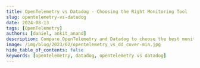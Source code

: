 ```yaml
---
title: OpenTelemetry vs Datadog - Choosing the Right Monitoring Tool
slug: opentelemetry-vs-datadog
date: 2024-08-13
tags: [OpenTelemetry]
authors: [daniel, ankit_anand]
description: Compare OpenTelemetry and Datadog to choose the best monitoring solution for your needs. Learn about features, implementation, and alternatives.
image: /img/blog/2023/02/opentelemetry_vs_dd_cover-min.jpg
hide_table_of_contents: false
keywords: [opentelemetry, datadog, opentelemetry vs datadog]
---
```


<head>
  <script
    type="application/ld+json"
    dangerouslySetInnerHTML={{
      __html: JSON.stringify({
        '@context': '[https://schema.org](https://schema.org/)',
        '@type': 'TechArticle',
        headline: 'OpenTelemetry vs Datadog - Choosing the Right Monitoring Tool',
        alternativeHeadline:
          'Compare OpenTelemetry and Datadog to select the best monitoring solution for your needs',
        author: [
          {
            '@type': 'Person',
            name: 'Daniel',
          },
          {
            '@type': 'Person',
            name: 'Ankit Anand',
          },
        ],
        publisher: {
          '@type': 'Organization',
          name: 'SigNoz',
          logo: {
            '@type': 'ImageObject',
            url: 'https://signoz.io/img/SigNozLogo-orange.svg',
          },
        },
        datePublished: '2024-08-13T00:00:00Z',
        dateModified: '2024-08-13T00:00:00Z',
        mainEntityOfPage: {
          '@type': 'WebPage',
          '@id': 'https://signoz.io/blog/opentelemetry-vs-datadog/',
        },
        description:
          'Compare OpenTelemetry and Datadog to choose the best monitoring solution for your needs. Learn about features, implementation, and alternatives.',
        keywords:
          'opentelemetry, datadog, opentelemetry vs datadog, monitoring tools, observability, application performance monitoring',
        articleSection: 'Technology',
        inLanguage: 'en',
        isPartOf: {
          '@type': 'Blog',
          name: 'SigNoz Blog',
          url: 'https://signoz.io/blog/',
        },
        about: [
          {
            '@type': 'Thing',
            name: 'OpenTelemetry',
            description: 'An open-source observability framework for cloud-native software',
          },
          {
            '@type': 'Thing',
            name: 'Datadog',
            description:
              'A monitoring and analytics platform for IT infrastructure and cloud services',
          },
          {
            '@type': 'Thing',
            name: 'Application Monitoring',
            description:
              'The practice of monitoring software applications to ensure they perform as expected',
          },
        ],
        mentions: [
          {
            '@type': 'SoftwareApplication',
            name: 'OpenTelemetry',
            applicationCategory: 'Observability Framework',
          },
          {
            '@type': 'SoftwareApplication',
            name: 'Datadog',
            applicationCategory: 'Monitoring Platform',
          },
          {
            '@type': 'SoftwareApplication',
            name: 'SigNoz',
            applicationCategory: 'Observability Platform',
          },
        ],
        mainEntity: {
          '@type': 'FAQPage',
          mainEntity: [
            {
              '@type': 'Question',
              name: 'What is the main difference between OpenTelemetry and Datadog?',
              acceptedAnswer: {
                '@type': 'Answer',
                text: 'OpenTelemetry is an open-source observability framework for generating and collecting telemetry data, while Datadog is a cloud-based monitoring and analytics platform. OpenTelemetry provides standardized data collection but requires a separate backend for storage and visualization, whereas Datadog offers an all-in-one solution for monitoring, logging, and performance analysis.',
              },
            },
            {
              '@type': 'Question',
              name: 'Can OpenTelemetry and Datadog be used together?',
              acceptedAnswer: {
                '@type': 'Answer',
                text: "Yes, Datadog supports ingesting OpenTelemetry data. This allows you to use OpenTelemetry for instrumentation while leveraging Datadog's analytics and visualization capabilities. However, this approach may not fully utilize all of Datadog's features designed for its proprietary agent.",
              },
            },
            {
              '@type': 'Question',
              name: 'What are the advantages of using OpenTelemetry?',
              acceptedAnswer: {
                '@type': 'Answer',
                text: 'The main advantages of using OpenTelemetry include: 1. Vendor-neutral approach, avoiding lock-in to specific monitoring solutions. 2. Standardized data collection across multiple languages and platforms. 3. Extensive community support and regular updates. 4. Flexibility to switch between different monitoring backends. 5. Future-proof instrumentation.',
              },
            },
            {
              '@type': 'Question',
              name: "How does OpenTelemetry's pricing compare to Datadog's?",
              acceptedAnswer: {
                '@type': 'Answer',
                text: "OpenTelemetry is free and open-source, which can be attractive for organizations looking to minimize direct costs. However, it's important to consider the total cost of ownership, including implementation, maintenance, and backend infrastructure costs. Datadog uses a subscription-based pricing model with various tiers based on features and data volume, which may result in higher direct costs but includes many features and integrations out of the box.",
              },
            },
            {
              '@type': 'Question',
              name: 'What is SigNoz and how does it relate to OpenTelemetry and Datadog?',
              acceptedAnswer: {
                '@type': 'Answer',
                text: 'SigNoz is an open-source, OpenTelemetry-native monitoring platform that combines the benefits of OpenTelemetry with the convenience of a fully-featured monitoring solution. It offers full compatibility with OpenTelemetry standards, provides a cost-effective alternative to proprietary solutions like Datadog, and allows for customization and privacy-focused implementation with the option to self-host.',
              },
            },
          ],
        },
        tutorial: {
          '@type': 'HowTo',
          name: 'How to Implement OpenTelemetry',
          step: [
            {
              '@type': 'HowToStep',
              name: 'Set up OpenTelemetry Collector',
              text: 'Install the OpenTelemetry Collector on your infrastructure and configure it to receive data from your applications and services.',
            },
            {
              '@type': 'HowToStep',
              name: 'Instrument applications',
              text: 'Use OpenTelemetry SDKs to add telemetry to your code and implement automatic instrumentation where available for supported frameworks.',
            },
            {
              '@type': 'HowToStep',
              name: 'Choose a backend',
              text: 'Select a compatible monitoring platform like SigNoz to store and analyze your telemetry data.',
            },
            {
              '@type': 'HowToStep',
              name: 'Configure data export',
              text: 'Set up exporters in the OpenTelemetry Collector to send telemetry data to your chosen backend. Ensure proper data sampling and filtering to manage data volume.',
            },
          ],
        },
      }),
    }}
  />
</head>

OpenTelemetry and DataDog are both used for monitoring applications. While OpenTelemetry is an open source observability framework, DataDog is a cloud-monitoring SaaS service. OpenTelemetry is a collection of tools, APIs, and SDKs that help generate and collect telemetry data (logs, metrics, and traces).

OpenTelemetry does not provide a storage and visualization layer, while DataDog does. If you’re using OpenTelemetry, you need an observability backend like SigNoz or DataDog to visualize and store the collected telemetry data.

So why do you need to use OpenTelemetry at all? DataDog provides agents to instrument applications and can be used as an end-to-end solution. But more and more <a href = "https://tech.ebayinc.com/engineering/why-and-how-ebay-pivoted-to-opentelemetry/" rel="noopener noreferrer nofollow" target="_blank" >companies</a> are moving to OpenTelemetry for their observability setup. There are many reasons why companies are moving to OpenTelemetry.

## What are OpenTelemetry and Datadog?

**OpenTelemetry** is an open-source observability framework that standardizes the generation, collection, and export of telemetry data. It provides a vendor-neutral approach to instrumentation, allowing you to collect metrics, traces, and logs from your applications and infrastructure.

**Key features of OpenTelemetry include:**

- Standardized data collection across multiple languages and platforms
- Vendor-neutral approach, avoiding lock-in to specific monitoring solutions
- Extensive community support and regular updates

**Datadog**, on the other hand, is a cloud-based monitoring and analytics platform that offers a comprehensive suite of tools for application and infrastructure observability. It provides an all-in-one solution for monitoring, logging, and performance analysis.

**Datadog's main offerings include:**

- Infrastructure monitoring
- Application Performance Monitoring (APM)
- Log management and analysis
- User experience and synthetic monitoring

## Why use OpenTelemetry?

OpenTelemetry is quietly becoming the world standard for instrumenting cloud-native applications. Here are some reasons why people prefer OpenTelemetry over native vendor agents:

- **Part of the CNCF landscape**<br></br>
  OpenTelemetry is part of the <a href = "https://www.cncf.io/" rel="noopener noreferrer nofollow" target="_blank" >Cloud Native Computing Foundation</a>, so it would work well with other tools in the CNCF landscape. It is the second most active project after Kubernetes.
- **No vendor lock-in**<br></br>
  If you use OpenTelemetry, you can avoid vendor lock-ins with SaaS services. The data collected by OpenTelemetry can be sent to multiple backends. Most observability vendors support the OTLP data format.
- **Future-proof instrumentation**<br></br>
  OpenTelemetry has a wide community working on it to support the instrumentation of a wide range of libraries, frameworks, and languages. If you use an instrumentation SDK from a vendor, you are susceptible to the vendor’s support of emerging technologies.
- **Company knowledge base and easy onboarding**<br></br>
  Using OpenTelemetry, you can have a standard observability setup in place at your company. Over time, the knowledge base will improve, and it will be easier to onboard new members of the observability team. In case the team decides to switch the vendor, it is easy to make configuration changes for the backend.

<div className="mt-8 flex items-center gap-4">
  <a href="/teams/">
    <Button className="flex items-center gap-2">Get Started with OpenTelemetry &rarr;</Button>
  </a>
</div>

In an observability stack, the instrumentation layer is most tightly coupled with your application as it involves code changes. Using OpenTelemetry, you can have peace of mind about having standardized observability set up in place.

## Key Differences between OpenTelemetry and DataDog

Let us explore the key differences between OpenTelemetry and Datadog.

### Data Collection

OpenTelemetry uses an open standard for instrumentation, allowing you to collect telemetry data using a consistent format across various services and languages. This approach offers several advantages:

- Flexibility to switch between different monitoring backends
- Consistent data format, regardless of the source
- Support for multiple programming languages and frameworks

Datadog, in contrast, uses proprietary agents and libraries for data collection. While this approach may limit flexibility, it offers benefits such as:

- Seamless integration with Datadog's analytics platform
- Out-of-the-box support for many popular services and technologies
- Simplified setup and configuration process

### Customization and flexibility

OpenTelemetry is an open-source framework, meaning developers can access and customize the source code to meet their specific needs. This makes it easier for developers to integrate OpenTelemetry into their existing systems and workflows.

In contrast, Datadog is a closed-source platform with limited customization options. While it offers a wide range of integrations with other tools and services, it can be more challenging for developers to modify and adapt Datadog to their specific needs. This can be a limiting factor for teams that require a high degree of flexibility and customization in their observability practices.

### Data Storage

OpenTelemetry does not provide any data storage capabilities on its own. Instead, you need to choose an observability backend to store and analyze the telemetry data collected by OpenTelemetry.

In contrast, Datadog provides a comprehensive cloud-based platform that includes built-in data storage capabilities. This means you can use Datadog for data collection and storage, eliminating the need for a separate observability backend.

### Integration with other tools

One of the key advantages of OpenTelemetry is its vendor-neutral approach, which allows users to send data to any observability backend of their choice. This provides users with greater flexibility and the ability to customize their observability stack according to their needs.

On the other hand, DataDog is a closed SaaS platform that provides its own set of APIs and SDKs to collect and analyze telemetry data. While it offers integrations with various third-party tools and services, it is not as flexible as OpenTelemetry.

### Community

OpenTelemetry is a <a href = "https://www.cncf.io/" rel="noopener noreferrer nofollow" target="_blank" >CNCF</a> project, which means it is an open-source project with a thriving community of contributors and users. Community support means that developers can access a wealth of resources, including documentation, tutorials, and support forums, to help them adopt and use OpenTelemetry effectively.

On the other hand, while DataDog offers support to its users, most of it is paid support. This means that developers may have limited resources available to them if they encounter issues or need help using DataDog. However, DataDog offers various paid support options, including phone and email support, as well as a knowledge base and community forums.

Now that we have discussed the differences, it’s time to answer what to choose between OpenTelemetry and DataDog. DataDog also provides support for OpenTelemetry. But the extent of this support is debatable. There has been some recent controversy regarding DataDog’s support of OpenTelemetry codebase.

![/img/blog/2023/02/dd_kills_otel_pr.webp](/img/blog/2023/02/dd_kills_otel_pr.webp)

Since OpenTelemetry does not provide a backend, the question really is to choose between an OpenTelemetry native APM and DataDog.

### Pricing and Cost Considerations

OpenTelemetry is free and open-source, which can be attractive for organizations looking to minimize direct costs. However, it's important to consider the total cost of ownership, including:

- Implementation and maintenance costs
- Backend infrastructure for data storage and analysis
- Potential need for additional tools or services

Datadog uses a subscription-based pricing model with various tiers based on features and data volume. While this can result in higher direct costs, it offers advantages such as:

- Included storage and analysis tools
- Regular updates and new features without additional development effort

When evaluating costs, consider how they will scale with your data volume and infrastructure growth. **OpenTelemetry may offer more control over costs at scale.**

<DatadogVsSigNoz />

## Benefits of Using OpenTelemetry

1. **Vendor-neutral approach:** OpenTelemetry's standardized data format allows you to avoid lock-in to a specific monitoring platform. This flexibility is particularly valuable for organizations with changing needs or those wary of committing to a single vendor.
2. **Standardization:** By using a consistent data format across different services and languages, OpenTelemetry simplifies data correlation and analysis. This standardization is especially beneficial in complex, polyglot environments.
3. **Community-driven development:** As an open-source project, OpenTelemetry benefits from regular updates and improvements from a large community of developers. This collaborative approach often leads to rapid innovation and problem-solving.
4. **Future-proofing:** The ability to switch between different monitoring backends as your needs change provides a level of future-proofing for your observability strategy. You can adapt to new technologies or changing requirements without a complete overhaul of your instrumentation.

## Choosing Between OpenTelemetry and Datadog

To determine the best monitoring solution for your organization, consider the following factors:

1. **Organization size and monitoring needs:**
   - OpenTelemetry: Ideal for organizations with complex, heterogeneous environments or those requiring fine-grained control over their observability stack
   - Datadog: Well-suited for companies seeking a comprehensive, easy-to-use solution with minimal setup
2. **Technical expertise and resources:**
   - OpenTelemetry: Requires more technical knowledge and resources for implementation and maintenance
   - Datadog: Offers a more turnkey solution with less need for in-house expertise
3. **Budget constraints and long-term cost projections:**
   - OpenTelemetry: Lower upfront costs but potentially higher implementation and maintenance expenses
   - Datadog: Higher direct costs but includes many features and integrations out of the box
4. **Vendor independence vs. integrated features:**
   - OpenTelemetry: Provides greater flexibility and avoids vendor lock-in
   - Datadog: Offers a tightly integrated suite of tools and advanced features

By carefully evaluating these factors in the context of your organization's specific needs, you can make an informed decision between OpenTelemetry and Datadog — or consider alternatives like SigNoz that bridge the gap between the two approaches.

## How to Implement OpenTelemetry

Implementing OpenTelemetry involves several key steps:

1. Set up OpenTelemetry Collector:
   - Install the OpenTelemetry Collector on your infrastructure
   - Configure the collector to receive data from your applications and services
2. Instrument applications:
   - Use OpenTelemetry SDKs to add telemetry to your code
   - Implement automatic instrumentation where available for supported frameworks
3. Choose a backend:
   - Select a compatible monitoring platform like SigNoz to store and analyze your telemetry data
     {' '}
     <GetStartedSigNoz />
   - Consider factors such as scalability, query capabilities, and integration options
4. Configure data export:
   - Set up exporters in the OpenTelemetry Collector to send telemetry data to your chosen backend
   - Ensure proper data sampling and filtering to manage data volume

This configuration sets up the collector to receive data via OTLP, batch it for efficiency, and export it to Prometheus.

Read our complete guide on [how to implement OpenTelemetry in NodeJS.](https://signoz.io/opentelemetry/nodejs-tutorial-overview/)

## SigNoz: An OpenTelemetry-Native Monitoring Solution

SigNoz is an open-source, OpenTelemetry-native monitoring platform that combines the benefits of OpenTelemetry with the convenience of a fully-featured monitoring solution. Key advantages of SigNoz include:

- Full compatibility with OpenTelemetry standards
- Cost-effective alternative to proprietary solutions like Datadog
- Customizable and privacy-focused, with the option to self-host

To get started with SigNoz Cloud:

1. Sign up for a SigNoz Cloud account

   <GetStartedSigNoz />

2. Follow the guided setup process to connect your applications
3. Use SigNoz's intuitive interface to create dashboards and alerts

SigNoz offers a compelling middle ground between the flexibility of OpenTelemetry and the convenience of Datadog, making it an attractive option for organizations looking to leverage open standards while minimizing implementation complexity.

## Key Takeaways

- OpenTelemetry provides vendor-neutral, standardized telemetry data collection, offering flexibility and future-proofing.
- Datadog delivers a comprehensive, integrated monitoring solution with advanced features and ease of use.
- Consider factors like cost, flexibility, and specific monitoring needs when choosing between the two.
- OpenTelemetry allows for more control and adaptability, while Datadog offers convenience and advanced analytics.
- SigNoz presents an OpenTelemetry-native alternative, combining open-source benefits with cloud convenience.

## FAQs

### Can OpenTelemetry and Datadog be used together?

Yes, Datadog supports ingesting OpenTelemetry data. This allows you to use OpenTelemetry for instrumentation while leveraging Datadog's analytics and visualization capabilities. However, this approach may not fully utilize all of Datadog's features designed for its proprietary agent.

### What types of applications are best suited for OpenTelemetry?

OpenTelemetry is particularly well-suited for:

- Microservices architectures
- Polyglot environments using multiple programming languages
- Organizations with multi-cloud or hybrid cloud infrastructures
- Applications requiring custom instrumentation or fine-grained control over telemetry data

### How does Datadog's pricing compare to implementing OpenTelemetry with a backend?

Datadog's pricing is typically higher in terms of direct costs but includes many features and integrations. Implementing OpenTelemetry with a backend may have lower direct costs but can incur higher implementation and maintenance expenses. The total cost of ownership depends on factors such as data volume, required features, and in-house expertise.

### Is it possible to migrate from Datadog to an OpenTelemetry-based solution?

Yes, it's possible to migrate from Datadog to an OpenTelemetry-based solution. The process involves:

1. Implementing OpenTelemetry instrumentation alongside existing Datadog agents
2. Setting up a compatible backend for OpenTelemetry data
3. Gradually shifting monitoring responsibilities to the new system
4. Decommissioning Datadog agents once the migration is complete

This process requires careful planning and may involve temporary duplication of monitoring efforts during the transition.

---

**Related Posts**

[**SigNoz vs Datadog**](https://signoz.io/product-comparison/signoz-vs-datadog/)<br></br>

[**SigNoz - an open source alternative to Datadog**](https://signoz.io/blog/open-source-datadog-alternative)<br></br>

